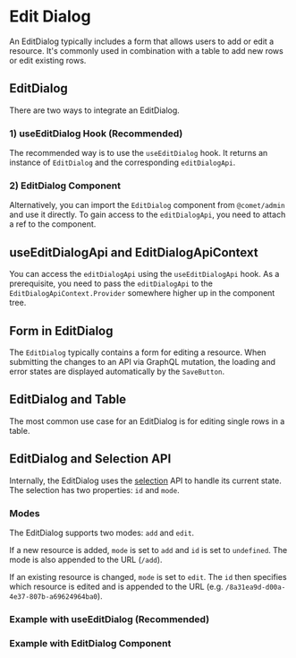 

<Meta of={EditDialogStories} />

# Edit Dialog

An EditDialog typically includes a form that allows users to add or edit a resource.
It's commonly used in combination with a table to add new rows or edit existing rows.

## EditDialog

There are two ways to integrate an EditDialog.

### 1) useEditDialog Hook (Recommended)

The recommended way is to use the `useEditDialog` hook.
It returns an instance of `EditDialog` and the corresponding `editDialogApi`.

<Canvas>
    <Story of={EditDialogStories.Hook} />
</Canvas>

### 2) EditDialog Component

Alternatively, you can import the `EditDialog` component from `@comet/admin` and use it directly.
To gain access to the `editDialogApi`, you need to attach a ref to the component.

<Canvas>
    <Story of={EditDialogStories.Component} />
</Canvas>

## useEditDialogApi and EditDialogApiContext

You can access the `editDialogApi` using the `useEditDialogApi` hook.
As a prerequisite, you need to pass the `editDialogApi` to the `EditDialogApiContext.Provider` somewhere higher up
in the component tree.

<Canvas>
    <Story of={EditDialogStories.UseEditDialogApi} />
</Canvas>

## Form in EditDialog

The `EditDialog` typically contains a form for editing a resource.
When submitting the changes to an API via GraphQL mutation, the loading and error states are displayed automatically by the `SaveButton`.

<Canvas>
    <Story of={EditDialogStories.WithForm} />
</Canvas>

## EditDialog and Table

The most common use case for an EditDialog is for editing single rows in a table.

<Canvas>
    <Story of={EditDialogStories.WithTable} />
</Canvas>

## EditDialog and Selection API

Internally, the EditDialog uses the [selection](?path=/docs/docs-components-selection--docs) API to handle its current state.
The selection has two properties: `id` and `mode`.

### Modes

The EditDialog supports two modes: `add` and `edit`.

If a new resource is added, `mode` is set to `add` and `id` is set to `undefined`.
The mode is also appended to the URL (`/add`).

If an existing resource is changed, `mode` is set to `edit`.
The `id` then specifies which resource is edited and is appended to the URL (e.g. `/8a31ea9d-d00a-4e37-807b-a69624964ba0`).

### Example with useEditDialog (Recommended)

<Canvas>
    <Story of={EditDialogStories.SelectionWithHook} />
</Canvas>

### Example with EditDialog Component

<Canvas>
    <Story of={EditDialogStories.SelectionWithComponent} />
</Canvas>
